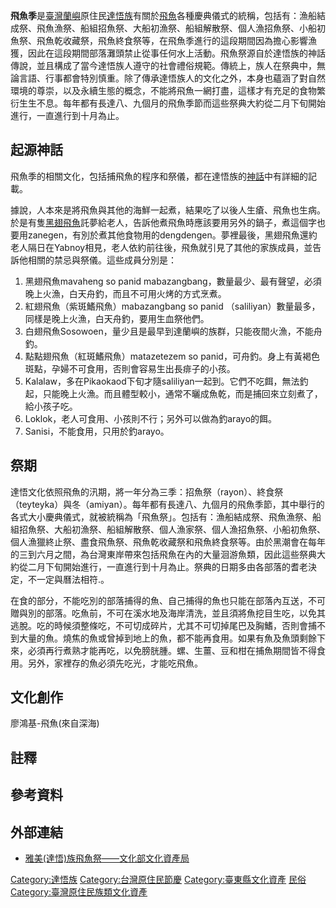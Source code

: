 '''飛魚季'''是[[臺灣|臺灣]][[蘭嶼|蘭嶼]]原住民[[達悟族|達悟族]]有關於[[飛魚|飛魚]]各種慶典儀式的統稱，包括有：漁船結成祭、飛魚漁祭、船組招魚祭、大船初漁祭、船組解散祭、個人漁招魚祭、小船初魚祭、飛魚乾收藏祭，飛魚終食祭等，在飛魚季進行的這段期間因為擔心影響漁獲，因此在這段期間部落灘頭禁止從事任何水上活動。飛魚祭源自於達悟族的神話傳說，並且構成了當今達悟族人遵守的社會禮俗規範。傳統上，族人在祭典中，無論言語、行事都會特別慎重。除了傳承達悟族人的文化之外，本身也蘊涵了對自然環境的尊崇，以及永續生態的概念，不能將飛魚一網打盡，這樣才有充足的食物繁衍生生不息。每年都有長達八、九個月的飛魚季節而這些祭典大約從二月下旬開始進行，一直進行到十月為止。

== 起源神話 ==
{{main|奧米瑪}}
飛魚季的相關文化，包括捕飛魚的程序和祭儀，都在達悟族的[[神話|神話]]中有詳細的記載{{R|柯秀慧|page=29}}。

據說，人本來是將飛魚與其他的海鮮一起煮，結果吃了以後人生瘡、飛魚也生病。於是有隻[[黑翅飛魚|黑翅飛魚]]託夢給老人，告訴他煮飛魚時應該要用另外的鍋子，煮這個字也要用zanegen，有別於煮其他食物用的dengdengen。夢裡最後，黑翅飛魚還約老人隔日在Yabnoy相見，老人依約前往後，飛魚就引見了其他的家族成員，並告訴他相關的禁忌與祭儀。這些成員分別是：
# 黑翅飛魚mavaheng so panid mabazangbang，數量最少、最有聲望，必須晚上火漁{{noteTag|name=火漁}}，白天舟釣，而且不可用火烤的方式烹煮。
# 紅翅飛魚（紫斑鰭飛魚）mabazangbang so panid （saliliyan）數量最多，同樣是晚上火漁，白天舟釣，要用生血祭他們。
# 白翅飛魚Sosowoen，量少且是最早到達蘭嶼的族群，只能夜間火漁，不能舟釣。
# 點點翅飛魚（紅斑鰭飛魚）matazetezem so panid，可舟釣。身上有黃褐色斑點，孕婦不可食用，否則會容易生出長痱子的小孩。
# Kalalaw，多在Pikaokaod{{noteTag|name=Pikaokaod}}下旬才隨saliliyan一起到。它們不吃餌，無法釣起，只能晚上火漁。而且體型較小，通常不曬成魚乾，而是捕回來立刻煮了，給小孩子吃。
# Loklok，老人可食用、小孩則不行；另外可以做為釣arayo的餌。
# Sanisi，不能食用，只用於釣arayo{{R|陳玉美|page=145}}{{R|陳萱瑜|page=57-58}}。

== 祭期 ==
達悟文化依照飛魚的汛期，將一年分為三季：招魚祭（rayon）、終食祭（teyteyka）與冬（amiyan）。每年都有長達八、九個月的飛魚季節，其中舉行的各式大小慶典儀式，就被統稱為「飛魚祭」。包括有：漁船結成祭、飛魚漁祭、船組招魚祭、大船初漁祭、船組解散祭、個人漁家祭、個人漁招魚祭、小船初魚祭、個人漁獵終止祭、盡食飛魚祭、飛魚乾收藏祭和飛魚終食祭等{{R|陳萱瑜|page=51}}。由於黑潮會在每年的三到六月之間，為台灣東岸帶來包括飛魚在內的大量洄游魚類，因此這些祭典大約從二月下旬開始進行，一直進行到十月為止{{R|曾瓊儀|page=31-32}}。祭典的日期多由各部落的耆老決定，不一定與曆法相符.{{R|陳萱瑜|page=61}}。



在食的部分，不能吃別的部落捕得的魚、自己捕得的魚也只能在部落內互送，不可贈與別的部落。吃魚前，不可在溪水地及海岸清洗，並且須將魚挖目生吃，以免其逃脫。吃的時候須整條吃，不可切成碎片，尤其不可切掉尾巴及胸鰭，否則會捕不到大量的魚。燒焦的魚或曾掉到地上的魚，都不能再食用。如果有魚及魚頭剩餘下來，必須再行煮熟才能再吃，以免膀胱腫。螺、生薑、豆和柑在捕魚期間皆不得食用。另外，家裡存的魚必須先吃光，才能吃飛魚{{R|陳國鈞|page=214}}。

== 文化創作 ==
廖鴻基-飛魚(來自深海)

== 註釋 ==
{{noteFoot|refs=
<ref name="火漁">火漁是達悟族捕魚的方式之一，晚上出海，點燃茅草火把，來吸引飛魚進網。</ref>
<ref name="Pikaokaod">Pikaokaod是達悟曆法中一年的第三個月，對應陽曆為四月，是飛魚季的第二個月。</ref>
}}

== 參考資料 ==
{{reflist|2|refs=
<!-- 專著 -->
<ref name="陳玉美">{{cite book | author = 陳玉美 | title = 台東縣史雅美族篇 | location = 台東 | publisher = 台東縣政府文化局 | language = zh-tw | ISBN = 9570291567|date=2001年10月}}</ref>
<!-- 論文 -->
<ref name="柯秀慧">{{cite journal | author = 柯秀慧 |title = 蘭嶼雅美族民間故事與歌謠 |journal = 國立嘉義大學中國文學研究所碩士論文 | language = zh-tw | location = [[嘉義市|嘉義]]|date=2008年1月}}</ref>
<ref name="陳萱瑜">{{cite journal | author = 陳萱瑜 |title = 台灣原住民族文心活動之研究－以蘭嶼達悟族飛魚祭為例 |journal = 銘傳大學設計管理研究所碩士論文 | language = zh-tw | location = [[台北|台北]]|date=2007年7月}}</ref>
<ref name="曾瓊儀">{{cite journal | author = 曾瓊儀 |year = 2001 |title = 蘭嶼雅美族民間故事研究 |journal = 中國文化大學設計中國文學研究所碩士論文 | language = zh-tw | location = 台北}}</ref>
<ref name="陳國鈞">{{cite journal | author = 陳國鈞 |title = 雅美族的風俗習慣 |journal = 大陸雜誌 | volume = 10 |issue = 7 | | language = zh-tw | location = 台北|date=1955年4月}}</ref>
<!--
<ref name="鄭漢文">{{cite journal | author = 鄭漢文 |year = 2004 |month = 6 |title = 蘭嶼雅美大船 文化的盤繞－大船文化的社會現象探究 |journal = 國立東華大學族群關係與文化研究所碩士論文 | language = zh-tw | location = [[花蓮|花蓮]]}}</ref>
-->
}}
== 外部連結 ==
* [https://nchdb.boch.gov.tw/assets/advanceSearch/folklore/20111213000001 雅美(達悟)族飛魚祭——文化部文化資產局]

{{臺東縣文化資產}}

[[Category:達悟族|Category:達悟族]]
[[Category:台灣原住民節慶|Category:台灣原住民節慶]]
[[Category:臺東縣文化資產|Category:臺東縣文化資產]]
[[Category:中華民國無形文化資產民俗類|民俗]]
[[Category:臺灣原住民族類文化資產|Category:臺灣原住民族類文化資產]]